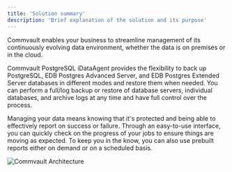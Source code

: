 ```yaml
---
title: 'Solution summary'
description: 'Brief explanation of the solution and its purpose'
---
```

Commvault enables your business to streamline management of its continuously evolving data environment, whether the data is on premises or in the cloud.

Commvault PostgreSQL iDataAgent provides the flexibility to back up PostgreSQL, EDB Postgres Advanced Server, and EDB Postgres Extended Server databases in different modes and restore them when needed. You can perform a full/log backup or restore of database servers, individual databases, and archive logs at any time and have full control over the process.

Managing your data means knowing that it's protected and being able to effectively report on success or failure.  Through an easy-to-use interface, you can quickly check on the progress of your jobs to ensure things are moving as expected. To keep you in the know, you can also use prebuilt reports either on demand or on a scheduled basis.

   ![Commvault Architecture](Images/Final-SolutionSummaryImage.png)
